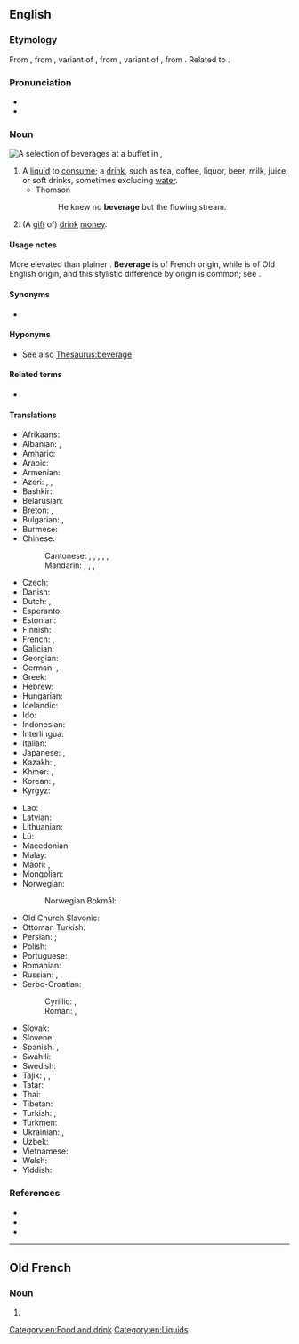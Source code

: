 {{also|Beverage}}
==English==

===Etymology===
From {{inh|en|enm|beverage}}, from {{der|en|fro|beverage}}, variant of {{m|fro|bevrage}}, from {{m|fro|beivre||to drink}}, variant of {{m|fro|boivre||to drink}}, from {{der|en|la|bibō}}. Related to {{m|en|imbibe}}.

===Pronunciation===
* {{IPA|/ˈbevəɹɪdʒ/|/ˈbevɹɪdʒ/|lang=en}}
* {{audio|en-us-beverage.ogg|Audio (US)|lang=en}}

===Noun===
[[File:Drinks at a buffet in the Pan-European University, Bratislava, Slovakia - 20140723.jpg|thumb|A selection of beverages at a buffet in {{w|Bratislava}}, {{w|Slovakia}}]]
{{en-noun|~}}

# A [[liquid]] to [[consume]]; a [[drink]], such as tea, coffee, liquor, beer, milk, juice, or soft drinks, sometimes excluding [[water]].
#* Thomson
#*: He knew no '''beverage''' but the flowing stream.
# {{lb|en|UK|slang|archaic}} (A [[gift]] of) [[drink]] [[money]].

====Usage notes====
More elevated than plainer {{m|en|drink}}. '''Beverage''' is of French origin, while {{m|en||drink}} is of Old English origin, and this stylistic difference by origin is common; see {{w|list of English words with dual French and Anglo-Saxon variations}}.

====Synonyms====
* {{l|en|drink}}

====Hyponyms====
* See also [[Thesaurus:beverage]]

====Related terms====
* {{l|en|bever}}

====Translations====
{{trans-top|drink}}
* Afrikaans: {{t|af|drankie}}
* Albanian: {{t+|sq|pije|f}}, {{t+|sq|dhallë|f}}
* Amharic: {{t|am|መጠጥ}}
* Arabic: {{t|ar|مَشْرُوب|m}}
* Armenian: {{t+|hy|խմիչք}}
* Azeri: {{t+|az|içki}}, {{t|az|məşrubat}}, {{t|az|içiləcək}}
* Bashkir: {{t|ba|эсемлек}}
* Belarusian: {{t|be|напо́й|m}}
* Breton: {{t+|br|boeson|m}}, {{t+|br|evaj|m}}
* Bulgarian: {{t+|bg|напи́тка|f}}, {{t+|bg|питие́|n}}
* Burmese: {{t+|my|ယမကာ}}
* Chinese:
*: Cantonese: {{t|yue|飲品}}, {{t|yue|饮品|tr=jam2 ban2}}, {{t|yue|飲料|sc=Hani}}, {{t|yue|饮料|tr=jam2 liu6-2|sc=Hani}}, {{t|yue|嘢飲|sc=Hani}}, {{t|yue|嘢饮|tr=je5 jam2|sc=Hani}} {{q|informal}}
*: Mandarin: {{t+|cmn|飲料|sc=Hani}}, {{t+|cmn|饮料|tr=yǐnliào|sc=Hani}}, {{t+|cmn|飲品}}, {{t+|cmn|饮品|tr=yǐnpǐn}}
* Czech: {{t+|cs|nápoj|m}}
* Danish: {{t+|da|drik}}
* Dutch: {{t+|nl|drankje|n}}, {{t+|nl|drank}}
* Esperanto: {{t|eo|trinkaĵo}}
* Estonian: {{t+|et|jook}}
* Finnish: {{t+|fi|juoma}}
* French: {{t+|fr|boisson|f}}, {{t+|fr|breuvage|m}}
* Galician: {{t+|gl|bebida|f}}
* Georgian: {{t+|ka|სასმელი}}
* German: {{t+|de|Getränk}}, {{t+|de|Drink|m}}
* Greek: {{t+|el|ποτό|n}}
* Hebrew: {{t+|he|משקה|m|tr=mashqe}}
* Hungarian: {{t+|hu|ital}}
* Icelandic: {{t+|is|drykkur|m}}
* Ido: {{t+|io|drinkajo}}
* Indonesian: {{t+|id|minuman}}
* Interlingua: {{t|ia|bibita}}
* Italian: {{t+|it|bevanda}}
* Japanese: {{t+|ja|飲料|tr=いんりょう, inryō}}, {{t+|ja|ドリンク|tr=dorinku|sc=Jpan}}
* Kazakh: {{t+|kk|сусын|sc=Cyrl}}, {{t+|kk|ішімдік|sc=Cyrl}}
* Khmer: {{t|km|គ្រឿងផឹក|tr=krɨəŋ pʰək|sc=Khmr}}, {{t+|km|ភេសជ្ជ|tr=pʰeisaccea’|sc=Khmr}}
* Korean: {{t+|ko|음료}}, {{t|ko|마실 것}}
* Kyrgyz: {{t+|ky|суусундук|sc=Cyrl}}
{{trans-mid}}
* Lao: {{t+|lo|ເຄື່ອງດື່ມ}}
* Latvian: {{t|lv|dzēriens|m}}
* Lithuanian: {{t+|lt|gėrimas|m}}
* Lü: {{t|khb|ᦍᦲᧃᦜᦶᧁᧈ}}
* Macedonian: {{t|mk|пи́јалок|m}}
* Malay: {{t|ms|minuman}}
* Maori: {{t|mi|inu}}, {{t|mi|inuinu}}
* Mongolian: {{t+|mn|ундаа|sc=Cyrl}}
* Norwegian:
*: Norwegian Bokmål: {{t+|nb|drikk|m}}
* Old Church Slavonic: {{t|cu|пиво|n|sc=Cyrs}}
* Ottoman Turkish: {{t|ota|meşrubat|sc=ota-Arab}}
* Persian: {{t+|fa|نوشابه|tr=nušâbe}}; {{q|alcoholic}} {{t+|fa|مشروب|tr=mašrub|sc=fa-Arab}}
* Polish: {{t+|pl|napój|m}}
* Portuguese: {{t+|pt|bebida|f}}
* Romanian: {{t+|ro|băutură|f}}
* Russian: {{t+|ru|напи́ток|m}}, {{t+|ru|питьё|n}} {{qualifier|generic for "drinks"}}, {{t+|ru|по́йло|n}} {{qualifier|same, slang}}
* Serbo-Croatian:
*: Cyrillic: {{t|sh|напитак|m}}, {{t|sh|пиће|n}}
*: Roman: {{t+|sh|napitak}}, {{t+|sh|piće|n}}
* Slovak: {{t+|sk|nápoj|m}}
* Slovene: {{t+|sl|pijača|f}}
* Spanish: {{t+|es|bebida|f}}, {{t+|es|trago|m}}
* Swahili: {{t+|sw|kinywaji}}
* Swedish: {{t+|sv|dryck|c}}
* Tajik: {{t|tg|нӯш|sc=Cyrl}}, {{t|tg|нӯшоки|sc=Cyrl}}, {{t+|tg|машрубот|sc=Cyrl}}
* Tatar: {{t+|tt|эчемлек|sc=Cyrl}}
* Thai: {{t+|th|เครื่องดื่ม}}
* Tibetan: {{t-needed|bo}}
* Turkish: {{t+|tr|içecek}}, {{t+|tr|meşrubat}}
* Turkmen: {{t|tk|içgi}}
* Ukrainian: {{t|uk|на́пій|m}}, {{t|uk|напи́ток|m}}
* Uzbek: {{t+|uz|ichimlik}}
* Vietnamese: {{t|vi|nước giải khát}}
* Welsh: {{t+|cy|diod|f}}
* Yiddish: {{t|yi|געטראַנק|n}}
{{trans-bottom}}

===References===
* {{pedia|Drink}}
* {{R:OneLook}}
* {{R:Century 1911}}

[[Category:en:Food and drink]]
[[Category:en:Liquids]]

----

==Old French==

===Noun===
{{fro-noun|m}}

# {{alternative form of|bevrage|lang=fro}}